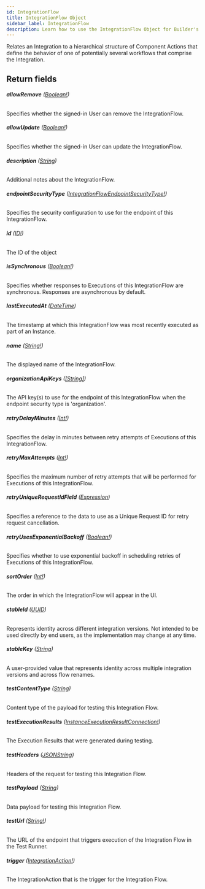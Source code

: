 ```yaml
---
id: IntegrationFlow
title: IntegrationFlow Object
sidebar_label: IntegrationFlow
description: Learn how to use the IntegrationFlow Object for Builder's API.
---
```


Relates an Integration to a hierarchical structure of Component Actions
that define the behavior of one of potentially several workflows that
comprise the Integration.

## Return fields

###### <b>allowRemove</b> ([Boolean!](/composer/builder/api/schema/scalar/Boolean.mdx))

Specifies whether the signed-in User can remove the IntegrationFlow.

###### <b>allowUpdate</b> ([Boolean!](/composer/builder/api/schema/scalar/Boolean.mdx))

Specifies whether the signed-in User can update the IntegrationFlow.

###### <b>description</b> ([String](/composer/builder/api/schema/scalar/String.mdx))

Additional notes about the IntegrationFlow.

###### <b>endpointSecurityType</b> ([IntegrationFlowEndpointSecurityType!](/composer/builder/api/schema/enum/IntegrationFlowEndpointSecurityType.mdx))

Specifies the security configuration to use for the endpoint of this IntegrationFlow.

###### <b>id</b> ([ID!](/composer/builder/api/schema/scalar/ID.mdx))

The ID of the object

###### <b>isSynchronous</b> ([Boolean!](/composer/builder/api/schema/scalar/Boolean.mdx))

Specifies whether responses to Executions of this IntegrationFlow are synchronous. Responses are asynchronous by default.

###### <b>lastExecutedAt</b> ([DateTime](/composer/builder/api/schema/scalar/DateTime.mdx))

The timestamp at which this IntegrationFlow was most recently executed as part of an Instance.

###### <b>name</b> ([String!](/composer/builder/api/schema/scalar/String.mdx))

The displayed name of the IntegrationFlow.

###### <b>organizationApiKeys</b> ([[String]](/composer/builder/api/schema/scalar/String.mdx))

The API key(s) to use for the endpoint of this IntegrationFlow when the endpoint security type is 'organization'.

###### <b>retryDelayMinutes</b> ([Int!](/composer/builder/api/schema/scalar/Int.mdx))

Specifies the delay in minutes between retry attempts of Executions of this IntegrationFlow.

###### <b>retryMaxAttempts</b> ([Int!](/composer/builder/api/schema/scalar/Int.mdx))

Specifies the maximum number of retry attempts that will be performed for Executions of this IntegrationFlow.

###### <b>retryUniqueRequestIdField</b> ([Expression](/composer/builder/api/schema/object/Expression.mdx))

Specifies a reference to the data to use as a Unique Request ID for retry request cancellation.

###### <b>retryUsesExponentialBackoff</b> ([Boolean!](/composer/builder/api/schema/scalar/Boolean.mdx))

Specifies whether to use exponential backoff in scheduling retries of Executions of this IntegrationFlow.

###### <b>sortOrder</b> ([Int!](/composer/builder/api/schema/scalar/Int.mdx))

The order in which the IntegrationFlow will appear in the UI.

###### <b>stableId</b> ([UUID](/composer/builder/api/schema/scalar/UUID.mdx))

Represents identity across different integration versions. Not intended to be used directly by end users, as the implementation may change at any time.

###### <b>stableKey</b> ([String](/composer/builder/api/schema/scalar/String.mdx))

A user-provided value that represents identity across multiple integration versions and across flow renames.

###### <b>testContentType</b> ([String](/composer/builder/api/schema/scalar/String.mdx))

Content type of the payload for testing this Integration Flow.

###### <b>testExecutionResults</b> ([InstanceExecutionResultConnection!](/composer/builder/api/schema/object/InstanceExecutionResultConnection.mdx))

The Execution Results that were generated during testing.

###### <b>testHeaders</b> ([JSONString](/composer/builder/api/schema/scalar/JSONString.mdx))

Headers of the request for testing this Integration Flow.

###### <b>testPayload</b> ([String](/composer/builder/api/schema/scalar/String.mdx))

Data payload for testing this Integration Flow.

###### <b>testUrl</b> ([String!](/composer/builder/api/schema/scalar/String.mdx))

The URL of the endpoint that triggers execution of the Integration Flow in the Test Runner.

###### <b>trigger</b> ([IntegrationAction!](/composer/builder/api/schema/object/IntegrationAction.mdx))

The IntegrationAction that is the trigger for the Integration Flow.
